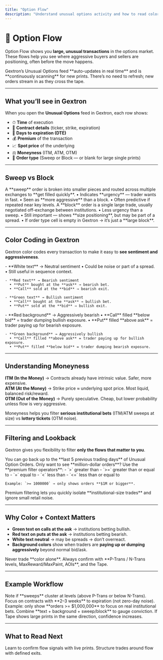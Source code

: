 ```yaml
---
title: "Option Flow"
description: "Understand unusual options activity and how to read color-coded transactions in Gextron."
---
```


# 🔄 Option Flow

Option Flow shows you **large, unusual transactions** in the options market. These flows help you see where aggressive buyers and sellers are positioning, often before the move happens.

<Callout type="info" title="Real-time & always seeking">
  Gextron’s Unusual Options feed **auto-updates in real time** and is **continuously scanning** for new prints. There’s no need to refresh; new orders stream in as they cross the tape.
</Callout>

---

## What you’ll see in Gextron

When you open the **Unusual Options** feed in Gextron, each row shows:  
- ⏱ **Time** of execution  
- 📄 **Contract details** (ticker, strike, expiration)  
- 📅 **Days to expiration (DTE)**  
- 💰 **Premium** of the transaction  
- 📈 **Spot price** of the underlying  
- ⚖️ **Moneyness** (ITM, ATM, OTM)  
- 🧾 **Order type** (Sweep or Block — or blank for large single prints)

---

## Sweep vs Block

<AccordionGroup>
  <Accordion title="Sweep Orders">
    A **sweep** order is broken into smaller pieces and routed across multiple exchanges to **get filled quickly**.  
    • Indicates **urgency** — trader wants in fast.  
    • Seen as **more aggressive** than a block.  
    • Often predictive if repeated near key levels.
  </Accordion>

  <Accordion title="Block Orders">
    A **block** order is a single large trade, usually negotiated off-exchange between institutions.  
    • Less urgency than a sweep.  
    • Still important — shows **size positioning**, but may be part of a spread.  
    • If order type cell is empty in Gextron → it’s just a **large block**.
  </Accordion>
</AccordionGroup>

---

## Color Coding in Gextron

Gextron color codes every transaction to make it easy to **see sentiment and aggressiveness**.

<Tabs>
  <Tab title="Text Colors">
    - **White text** → Neutral sentiment  
      • Could be noise or part of a spread.  
      • Still useful in sequence context.  

    - **Red text** → Bearish sentiment  
      • **Put** bought at the **ask** → bearish bet.  
      • **Call** sold at the **bid** → bearish exit.  

    - **Green text** → Bullish sentiment  
      • **Call** bought at the **ask** → bullish bet.  
      • **Put** sold at the **bid** → bullish exit.  
  </Tab>

  <Tab title="Background Colors">
    - **Red background** → Aggressively bearish  
      • **Call** filled **below bid** = trader dumping bullish exposure.  
      • **Put** filled **above ask** = trader paying up for bearish exposure.  

    - **Green background** → Aggressively bullish  
      • **Call** filled **above ask** = trader paying up for bullish exposure.  
      • **Put** filled **below bid** = trader dumping bearish exposure.  
  </Tab>
</Tabs>

---

## Understanding Moneyness

**ITM (In the Money)** → Contracts already have intrinsic value. Safer, more expensive.  
**ATM (At the Money)** → Strike price ≈ underlying spot price. Most liquid, balanced risk/reward.  
**OTM (Out of the Money)** → Purely speculative. Cheap, but lower probability unless flow is very aggressive.  

Moneyness helps you filter **serious institutional bets** (ITM/ATM sweeps at size) vs **lottery tickets** (OTM noise).  

---

## Filtering and Lookback

Gextron gives you flexibility to filter **only the flows that matter to you**.

<Steps>
  <Step title="Lookback window">
    You can go back up to the **last 5 previous trading days** of Unusual Option Orders.
  </Step>

  <Step title="Filter by premium">
    Only want to see **million-dollar orders**?  
    Use the **premium filter operators**:  
    - `>` greater than  
    - `>=` greater than or equal to  
    - `=` equal to  
    - `<` less than  
    - `<=` less than or equal to  

    Example: `>= 1000000` → only shows orders **$1M or bigger**.
  </Step>
</Steps>

<Callout type="tip">
Premium filtering lets you quickly isolate **institutional-size trades** and ignore small retail noise.
</Callout>

---

## Why Color + Context Matters

- **Green text on calls at the ask** → institutions betting bullish.  
- **Red text on puts at the ask** → institutions betting bearish.  
- **White text neutral** → may be spreads → don’t overreact.  
- **Background colors** show when traders are **paying up or dumping aggressively** beyond normal bid/ask.  

<Callout type="warning">
Never trade **color alone**. Always confirm with **P-Trans / N-Trans levels, MaxReward/MaxPaint, AOIs**, and the Tape.
</Callout>

---

## Example Workflow

<Steps>
  <Step title="Watch first 15 minutes">
    Note if **sweeps** cluster at levels (above P-Trans or below N-Trans).
  </Step>
  <Step title="Filter by DTE">
    Focus on contracts with **2–3 weeks** to expiration (not zero-day noise).
  </Step>
  <Step title="Use Premium Filters">
    Example: only show **orders >= $1,000,000** to focus on real institutional bets.
  </Step>
  <Step title="Color + Order Type">
    Combine **text + background + sweep/block** to gauge conviction.
  </Step>
  <Step title="Confirm with Tape">
    If Tape shows large prints in the same direction, confidence increases.
  </Step>
</Steps>

---

## What to Read Next

<Columns cols={2}>
  <Card title="Tape Reading" icon="chart-line" href="/features/tape">
    Learn to confirm flow signals with live prints.
  </Card>
  <Card title="Risk & Reward" icon="scale-balanced" href="/trading/risk-reward">
    Structure trades around flow with defined exits.
  </Card>
</Columns>
